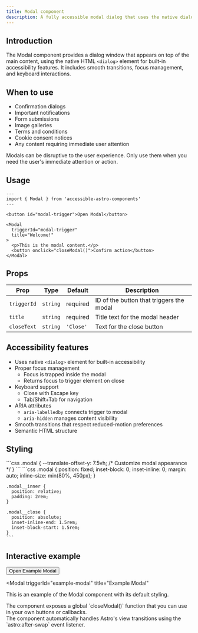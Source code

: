 ```yaml
---
title: Modal component
description: A fully accessible modal dialog that uses the native dialog element with proper focus management and keyboard interactions.
---
```



## Introduction

The Modal component provides a dialog window that appears on top of the main content, using the native HTML `<dialog>` element for built-in accessibility features. It includes smooth transitions, focus management, and keyboard interactions.

## When to use

- Confirmation dialogs
- Important notifications
- Form submissions
- Image galleries
- Terms and conditions
- Cookie consent notices
- Any content requiring immediate user attention

<Aside type="caution" title="Use sparingly">
  Modals can be disruptive to the user experience. Only use them when you need the user's immediate attention or action.
</Aside>

## Usage

```astro
---
import { Modal } from 'accessible-astro-components'
---

<button id="modal-trigger">Open Modal</button>

<Modal
  triggerId="modal-trigger"
  title="Welcome!"
>
  <p>This is the modal content.</p>
  <button onclick="closeModal()">Confirm action</button>
</Modal>
```

## Props

| Prop | Type | Default | Description |
|------|------|---------|-------------|
| `triggerId` | `string` | required | ID of the button that triggers the modal |
| `title` | `string` | required | Title text for the modal header |
| `closeText` | `string` | `'Close'` | Text for the close button |

## Accessibility features

- Uses native `<dialog>` element for built-in accessibility
- Proper focus management
  - Focus is trapped inside the modal
  - Returns focus to trigger element on close
- Keyboard support
  - Close with Escape key
  - Tab/Shift+Tab for navigation
- ARIA attributes
  - `aria-labelledby` connects trigger to modal
  - `aria-hidden` manages content visibility
- Smooth transitions that respect reduced-motion preferences
- Semantic HTML structure

## Styling

<Tabs>
  <TabItem label="CSS Custom Properties">
    ```css
    .modal {
      --translate-offset-y: 7.5vh;
      /* Customize modal appearance */
    }
    ```
  </TabItem>
  <TabItem label="CSS Classes">
    ```css
    .modal {
      position: fixed;
      inset-block: 0;
      inset-inline: 0;
      margin: auto;
      inline-size: min(80%, 450px);
    }

    .modal__inner {
      position: relative;
      padding: 2rem;
    }

    .modal__close {
      position: absolute;
      inset-inline-end: 1.5rem;
      inset-block-start: 1.5rem;
    }
    ```
  </TabItem>
</Tabs>

## Interactive example

<button id="example-modal">Open Example Modal</button>

<Modal
  triggerId="example-modal"
  title="Example Modal"
>
  <p>This is an example of the Modal component with its default styling.</p>
</Modal>

<Aside type="tip" title="Global close function">
  The component exposes a global `closeModal()` function that you can use in your own buttons or callbacks.
</Aside>

<Aside type="note" title="View transitions">
  The component automatically handles Astro's view transitions using the `astro:after-swap` event listener.
</Aside>
